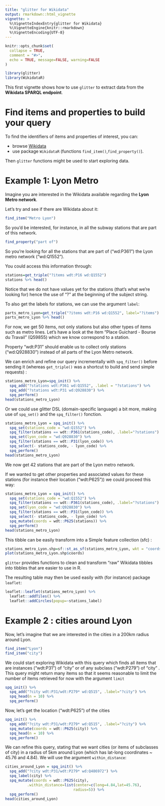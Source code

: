 ```yaml
---
title: "glitter for Wikidata"
output: rmarkdown::html_vignette
vignette: >
  %\VignetteIndexEntry{glitter for Wikidata}
  %\VignetteEngine{knitr::rmarkdown}
  %\VignetteEncoding{UTF-8}
---
```


```r
knitr::opts_chunk$set(
  collapse = TRUE,
  comment = "#>",
  echo = TRUE, message=FALSE, warning=FALSE
)
```

```r
library(glitter)
library(WikidataR)
```

This first vignette shows how to use `glitter` to extract data from the **Wikidata SPARQL endpoint**.


# Find items and properties to build your query

To find the identifiers of items and properties of interest, you can:

- browse [Wikidata](https://www.wikidata.org/wiki/Wikidata:Main_Page) 
- use package `WikidataR` (functions `find_item()`,`find_property()`).

Then `glitter` functions might be used to start exploring data.

# Example 1: Lyon Metro

Imagine you are interested in the Wikidata available regarding the **Lyon Metro network**.

Let's try and see if there are Wikidata about it:

```r
find_item("Metro Lyon")
```

So you'd be interested, for instance, in all the subway stations that are part of this network.

```r
find_property("part of")
```

So you're looking for all the stations that are part of ("wd:P361") the Lyon metro network ("wd:Q1552").

You could access this information through:

```r
stations=get_triple("?items wdt:P16 wd:Q1552")
stations %>% head()
```

Notice that we do not have values yet for the stations (that's what we're looking for) hence the use of "?" at the beginning of the subject string.

To also get the labels for stations, we can use the argument `label`:

```r
parts_metro_Lyon=get_triple("?items wdt:P16 wd:Q1552", label="?items")
parts_metro_Lyon %>% head()
```

For now, we get 50 items, not only stations but also other types of items such as metro lines. Let's have a look at the item "Place Guichard - Bourse du Travail" (Q59855) which we know correspond to a station.

Property "wdt:P31" should enable us to collect only stations ("wd:Q928830") instead of all parts of the Lyon Metro network.

We can enrich and refine our query incrementally with `spq_filter()` before sending it (whereas `get_triple()` was a shortcut to build and send simple requests) :

```r
stations_metro_Lyon=spq_init() %>% 
  spq_add("?stations wdt:P361 wd:Q1552", .label = "?stations") %>% 
  spq_add("?stations wdt:P31 wd:Q928830") %>% 
  spq_perform()
head(stations_metro_Lyon)
```

Or we could use glitter DSL (domain-specific language) a bit more, making use of `spq_set()` and the `spq_filter()` fonction.

```r
stations_metro_Lyon = spq_init() %>% 
  spq_set(stations_code = "wd:Q1552") %>%
  spq_filter(stations == wdt::P361(stations_code), .label="?stations") %>% 
  spq_set(lyon_code = "wd:Q928830") %>% 
  spq_filter(stations == wdt::P31(lyon_code)) %>% 
  spq_select(- stations_code, - lyon_code) %>%
  spq_perform()
head(stations_metro_Lyon)
```

We now get 42 stations that are part of the Lyon metro network.

If we wanted to get other properties and associated values for these stations (for instance their location ("wdt:P625")) we could proceed this way:

```r
stations_metro_Lyon = spq_init() %>% 
  spq_set(stations_code = "wd:Q1552") %>%
  spq_filter(stations == wdt::P361(stations_code), .label="?stations") %>% 
  spq_set(lyon_code = "wd:Q928830") %>% 
  spq_filter(stations == wdt::P31(lyon_code)) %>% 
  spq_select(- stations_code, - lyon_code) %>% 
  spq_mutate(coords = wdt::P625(stations)) %>% 
  spq_perform()
head(stations_metro_Lyon)
```

This tibble can be easily transform into a Simple feature collection (sfc) :

```r
stations_metro_Lyon.shp=sf::st_as_sf(stations_metro_Lyon, wkt = "coords")
plot(stations_metro_Lyon.shp$coords)
```


`glitter` provides functions to clean and transform "raw" Wikidata tibbles into tibbles that are easier to use in R.

The resulting table may then be used easily with (for instance) package `leaflet`:

```r
leaflet::leaflet(stations_metro_Lyon) %>%
  leaflet::addTiles() %>%
  leaflet::addCircles(popup=~stations_label)
```


# Example 2 : cities around Lyon

Now, let's imagine that we are interested in the cities in a 200km radius around Lyon.

```r
find_item("Lyon")
find_item("city")
```

We could start exploring Wikidata with this query which finds all items that are instances ("wdt:P31") of "city" or of any subclass ("wdt:P279") of "city" . This query might return many items so that it seems reasonable to limit the number of items retrieved for now with the argument `limit`

```r
spq_init() %>% 
  spq_add("?city wdt:P31/wdt:P279* wd:Q515", .label="?city") %>%
  spq_head(n = 10) %>% 
  spq_perform()
```

Now, let's get the location ("wdt:P625") of the cities

```r
spq_init() %>% 
  spq_add("?city wdt:P31/wdt:P279* wd:Q515", .label="?city") %>% 
  spq_mutate(coords = wdt::P625(city)) %>%
  spq_head(n = 10) %>% 
  spq_perform()
```

We can refine this query, stating that we want cities (or items of subclasses of city) in a radius of 5km around Lyon (which has lat-long coordinates ~ 45.76 and 4.84). We will use the argument `within_distance`:


```r
cities_around_Lyon = spq_init() %>% 
  spq_add("?city wdt:P31/wdt:P279* wd:Q486972") %>% 
  spq_label(city) %>%
  spq_mutate(coords = wdt::P625(city),
          .within_distance=list(center=c(long=4.84,lat=45.76),
                               radius=5)) %>% 
  spq_perform()
head(cities_around_Lyon)
```

<!-- Actually, rather than getting Lyon's long-lat coordinates "by hand" we could get them directly through our query, which means we have to add a triple about Lyon ("wd:456") and its coordinates: -->

<!-- ```{r, eval=FALSE} -->
<!-- spq_init() %>%  -->
<!--   spq_add("wd:Q456 wdt:P625 ?coordLyon") %>%  -->
<!--   spq_add("?city wdt:P625 ?coords", -->
<!--           within_distance=list(center="?coordLyon", radius=2)) %>% -->
<!--   spq_add("?city wdt:P31/wdt:P279* wd:Q486972", -->
<!--           label="?city") %>% -->
<!--   spq_perform() -->
<!-- ``` -->  

<!-- This does not work => two triples unrelated. Maybe add example and modify spq_add() to use {} for reference to R values -->

